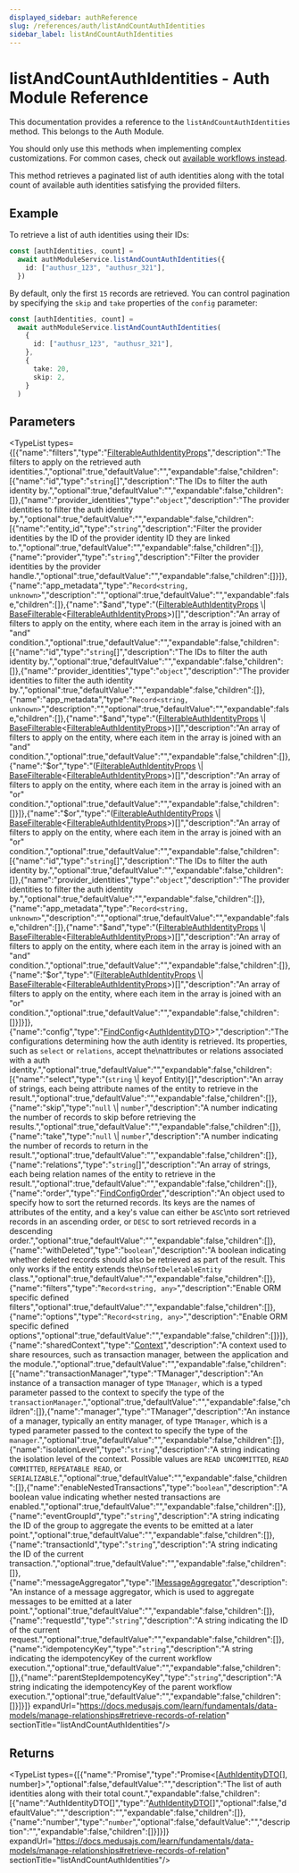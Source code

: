```yaml
---
displayed_sidebar: authReference
slug: /references/auth/listAndCountAuthIdentities
sidebar_label: listAndCountAuthIdentities
---
```



# listAndCountAuthIdentities - Auth Module Reference

This documentation provides a reference to the `listAndCountAuthIdentities` method. This belongs to the Auth Module.

<Note>

You should only use this methods when implementing complex customizations. For common cases, check out [available workflows instead](/medusa-workflows-reference).

</Note>

This method retrieves a paginated list of auth identities along with the total count of available auth identities satisfying the provided filters.

## Example

To retrieve a list of auth identities using their IDs:

```ts
const [authIdentities, count] =
  await authModuleService.listAndCountAuthIdentities({
    id: ["authusr_123", "authusr_321"],
  })
```

By default, only the first `15` records are retrieved. You can control pagination by specifying the `skip` and `take` properties of the `config` parameter:

```ts
const [authIdentities, count] =
  await authModuleService.listAndCountAuthIdentities(
    {
      id: ["authusr_123", "authusr_321"],
    },
    {
      take: 20,
      skip: 2,
    }
  )
```

## Parameters

<TypeList types={[{"name":"filters","type":"[FilterableAuthIdentityProps](../../../interfaces/auth.FilterableAuthIdentityProps/page.mdx)","description":"The filters to apply on the retrieved auth identities.","optional":true,"defaultValue":"","expandable":false,"children":[{"name":"id","type":"`string`[]","description":"The IDs to filter the auth identity by.","optional":true,"defaultValue":"","expandable":false,"children":[]},{"name":"provider_identities","type":"`object`","description":"The provider identities to filter the auth identity by.","optional":true,"defaultValue":"","expandable":false,"children":[{"name":"entity_id","type":"`string`","description":"Filter the provider identities by the ID of the provider identity ID they are linked to.","optional":true,"defaultValue":"","expandable":false,"children":[]},{"name":"provider","type":"`string`","description":"Filter the provider identities by the provider handle.","optional":true,"defaultValue":"","expandable":false,"children":[]}]},{"name":"app_metadata","type":"`Record<string, unknown>`","description":"","optional":true,"defaultValue":"","expandable":false,"children":[]},{"name":"$and","type":"([FilterableAuthIdentityProps](../../../interfaces/auth.FilterableAuthIdentityProps/page.mdx) \\| [BaseFilterable](../../../interfaces/auth.BaseFilterable/page.mdx)&#60;[FilterableAuthIdentityProps](../../../interfaces/auth.FilterableAuthIdentityProps/page.mdx)&#62;)[]","description":"An array of filters to apply on the entity, where each item in the array is joined with an \"and\" condition.","optional":true,"defaultValue":"","expandable":false,"children":[{"name":"id","type":"`string`[]","description":"The IDs to filter the auth identity by.","optional":true,"defaultValue":"","expandable":false,"children":[]},{"name":"provider_identities","type":"`object`","description":"The provider identities to filter the auth identity by.","optional":true,"defaultValue":"","expandable":false,"children":[]},{"name":"app_metadata","type":"`Record<string, unknown>`","description":"","optional":true,"defaultValue":"","expandable":false,"children":[]},{"name":"$and","type":"([FilterableAuthIdentityProps](../../../interfaces/auth.FilterableAuthIdentityProps/page.mdx) \\| [BaseFilterable](../../../interfaces/auth.BaseFilterable/page.mdx)&#60;[FilterableAuthIdentityProps](../../../interfaces/auth.FilterableAuthIdentityProps/page.mdx)&#62;)[]","description":"An array of filters to apply on the entity, where each item in the array is joined with an \"and\" condition.","optional":true,"defaultValue":"","expandable":false,"children":[]},{"name":"$or","type":"([FilterableAuthIdentityProps](../../../interfaces/auth.FilterableAuthIdentityProps/page.mdx) \\| [BaseFilterable](../../../interfaces/auth.BaseFilterable/page.mdx)&#60;[FilterableAuthIdentityProps](../../../interfaces/auth.FilterableAuthIdentityProps/page.mdx)&#62;)[]","description":"An array of filters to apply on the entity, where each item in the array is joined with an \"or\" condition.","optional":true,"defaultValue":"","expandable":false,"children":[]}]},{"name":"$or","type":"([FilterableAuthIdentityProps](../../../interfaces/auth.FilterableAuthIdentityProps/page.mdx) \\| [BaseFilterable](../../../interfaces/auth.BaseFilterable/page.mdx)&#60;[FilterableAuthIdentityProps](../../../interfaces/auth.FilterableAuthIdentityProps/page.mdx)&#62;)[]","description":"An array of filters to apply on the entity, where each item in the array is joined with an \"or\" condition.","optional":true,"defaultValue":"","expandable":false,"children":[{"name":"id","type":"`string`[]","description":"The IDs to filter the auth identity by.","optional":true,"defaultValue":"","expandable":false,"children":[]},{"name":"provider_identities","type":"`object`","description":"The provider identities to filter the auth identity by.","optional":true,"defaultValue":"","expandable":false,"children":[]},{"name":"app_metadata","type":"`Record<string, unknown>`","description":"","optional":true,"defaultValue":"","expandable":false,"children":[]},{"name":"$and","type":"([FilterableAuthIdentityProps](../../../interfaces/auth.FilterableAuthIdentityProps/page.mdx) \\| [BaseFilterable](../../../interfaces/auth.BaseFilterable/page.mdx)&#60;[FilterableAuthIdentityProps](../../../interfaces/auth.FilterableAuthIdentityProps/page.mdx)&#62;)[]","description":"An array of filters to apply on the entity, where each item in the array is joined with an \"and\" condition.","optional":true,"defaultValue":"","expandable":false,"children":[]},{"name":"$or","type":"([FilterableAuthIdentityProps](../../../interfaces/auth.FilterableAuthIdentityProps/page.mdx) \\| [BaseFilterable](../../../interfaces/auth.BaseFilterable/page.mdx)&#60;[FilterableAuthIdentityProps](../../../interfaces/auth.FilterableAuthIdentityProps/page.mdx)&#62;)[]","description":"An array of filters to apply on the entity, where each item in the array is joined with an \"or\" condition.","optional":true,"defaultValue":"","expandable":false,"children":[]}]}]},{"name":"config","type":"[FindConfig](../../../interfaces/auth.FindConfig/page.mdx)&#60;[AuthIdentityDTO](../../../interfaces/auth.AuthIdentityDTO/page.mdx)&#62;","description":"The configurations determining how the auth identity is retrieved. Its properties, such as `select` or `relations`, accept the\nattributes or relations associated with a auth identity.","optional":true,"defaultValue":"","expandable":false,"children":[{"name":"select","type":"(`string` \\| keyof Entity)[]","description":"An array of strings, each being attribute names of the entity to retrieve in the result.","optional":true,"defaultValue":"","expandable":false,"children":[]},{"name":"skip","type":"`null` \\| `number`","description":"A number indicating the number of records to skip before retrieving the results.","optional":true,"defaultValue":"","expandable":false,"children":[]},{"name":"take","type":"`null` \\| `number`","description":"A number indicating the number of records to return in the result.","optional":true,"defaultValue":"","expandable":false,"children":[]},{"name":"relations","type":"`string`[]","description":"An array of strings, each being relation names of the entity to retrieve in the result.","optional":true,"defaultValue":"","expandable":false,"children":[]},{"name":"order","type":"[FindConfigOrder](../../../types/auth.FindConfigOrder/page.mdx)","description":"An object used to specify how to sort the returned records. Its keys are the names of attributes of the entity, and a key's value can either be `ASC`\nto sort retrieved records in an ascending order, or `DESC` to sort retrieved records in a descending order.","optional":true,"defaultValue":"","expandable":false,"children":[]},{"name":"withDeleted","type":"`boolean`","description":"A boolean indicating whether deleted records should also be retrieved as part of the result. This only works if the entity extends the\n`SoftDeletableEntity` class.","optional":true,"defaultValue":"","expandable":false,"children":[]},{"name":"filters","type":"`Record<string, any>`","description":"Enable ORM specific defined filters","optional":true,"defaultValue":"","expandable":false,"children":[]},{"name":"options","type":"`Record<string, any>`","description":"Enable ORM specific defined options","optional":true,"defaultValue":"","expandable":false,"children":[]}]},{"name":"sharedContext","type":"[Context](../../../interfaces/auth.Context/page.mdx)","description":"A context used to share resources, such as transaction manager, between the application and the module.","optional":true,"defaultValue":"","expandable":false,"children":[{"name":"transactionManager","type":"TManager","description":"An instance of a transaction manager of type `TManager`, which is a typed parameter passed to the context to specify the type of the `transactionManager`.","optional":true,"defaultValue":"","expandable":false,"children":[]},{"name":"manager","type":"TManager","description":"An instance of a manager, typically an entity manager, of type `TManager`, which is a typed parameter passed to the context to specify the type of the `manager`.","optional":true,"defaultValue":"","expandable":false,"children":[]},{"name":"isolationLevel","type":"`string`","description":"A string indicating the isolation level of the context. Possible values are `READ UNCOMMITTED`, `READ COMMITTED`, `REPEATABLE READ`, or `SERIALIZABLE`.","optional":true,"defaultValue":"","expandable":false,"children":[]},{"name":"enableNestedTransactions","type":"`boolean`","description":"A boolean value indicating whether nested transactions are enabled.","optional":true,"defaultValue":"","expandable":false,"children":[]},{"name":"eventGroupId","type":"`string`","description":"A string indicating the ID of the group to aggregate the events to be emitted at a later point.","optional":true,"defaultValue":"","expandable":false,"children":[]},{"name":"transactionId","type":"`string`","description":"A string indicating the ID of the current transaction.","optional":true,"defaultValue":"","expandable":false,"children":[]},{"name":"messageAggregator","type":"[IMessageAggregator](../../../interfaces/auth.IMessageAggregator/page.mdx)","description":"An instance of a message aggregator, which is used to aggregate messages to be emitted at a later point.","optional":true,"defaultValue":"","expandable":false,"children":[]},{"name":"requestId","type":"`string`","description":"A string indicating the ID of the current request.","optional":true,"defaultValue":"","expandable":false,"children":[]},{"name":"idempotencyKey","type":"`string`","description":"A string indicating the idempotencyKey of the current workflow execution.","optional":true,"defaultValue":"","expandable":false,"children":[]},{"name":"parentStepIdempotencyKey","type":"`string`","description":"A string indicating the idempotencyKey of the parent workflow execution.","optional":true,"defaultValue":"","expandable":false,"children":[]}]}]} expandUrl="https://docs.medusajs.com/learn/fundamentals/data-models/manage-relationships#retrieve-records-of-relation" sectionTitle="listAndCountAuthIdentities"/>

## Returns

<TypeList types={[{"name":"Promise","type":"Promise&#60;[[AuthIdentityDTO](../../../interfaces/auth.AuthIdentityDTO/page.mdx)[], number]&#62;","optional":false,"defaultValue":"","description":"The list of auth identities along with their total count.","expandable":false,"children":[{"name":"AuthIdentityDTO[]","type":"[AuthIdentityDTO](../../../interfaces/auth.AuthIdentityDTO/page.mdx)[]","optional":false,"defaultValue":"","description":"","expandable":false,"children":[]},{"name":"number","type":"`number`","optional":false,"defaultValue":"","description":"","expandable":false,"children":[]}]}]} expandUrl="https://docs.medusajs.com/learn/fundamentals/data-models/manage-relationships#retrieve-records-of-relation" sectionTitle="listAndCountAuthIdentities"/>
